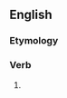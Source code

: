 ==English==

===Etymology===
{{suffix|en|ensnare|est|nocat=1}}

===Verb===
{{head|en|verb form}}

# {{en-archaic second-person singular of|ensnare|lang=en}}